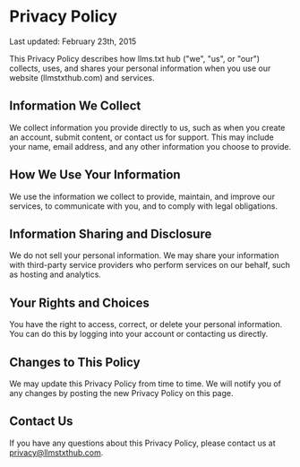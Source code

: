 # Privacy Policy

Last updated: February 23th, 2015

This Privacy Policy describes how llms.txt hub ("we", "us", or "our") collects, uses, and shares your personal information when you use our website (llmstxthub.com) and services.

## Information We Collect

We collect information you provide directly to us, such as when you create an account, submit content, or contact us for support. This may include your name, email address, and any other information you choose to provide.

## How We Use Your Information

We use the information we collect to provide, maintain, and improve our services, to communicate with you, and to comply with legal obligations.

## Information Sharing and Disclosure

We do not sell your personal information. We may share your information with third-party service providers who perform services on our behalf, such as hosting and analytics.

## Your Rights and Choices

You have the right to access, correct, or delete your personal information. You can do this by logging into your account or contacting us directly.

## Changes to This Policy

We may update this Privacy Policy from time to time. We will notify you of any changes by posting the new Privacy Policy on this page.

## Contact Us

If you have any questions about this Privacy Policy, please contact us at privacy@llmstxthub.com.

